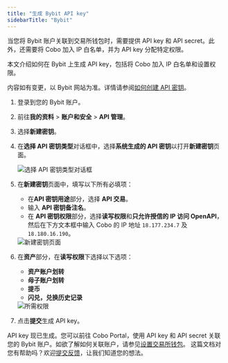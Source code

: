 ```yaml
---
title: "生成 Bybit API key"
sidebarTitle: "Bybit"
---
```


当您将 Bybit 账户关联到交易所钱包时，需要提供 API key 和 API secret。此外，还需要将 Cobo 加入 IP 白名单，并为 API key 分配特定权限。

本文介绍如何在 Bybit 上生成 API key，包括将 Cobo 加入 IP 白名单和设置权限。

<Note>内容如有变更，以 Bybit 网站为准。详情请参阅<a href="https://www.bybit.com/zh-MY/help-center/article/How-to-create-your-API-key">如何创建 API 密钥</a>。</Note>

1. 登录到您的 Bybit 账户。
2. 前往**我的资料** > **账户和安全** > **API 管理**。
3. 选择**新建密钥**。
4. 在**选择 API 密钥类型**对话框中，选择**系统生成的 API 密钥**以打开**新建密钥**页面。

    <img src="/cn/images/exchange-wallet/bybit_1.png" className="screenshot_modal" alt="选择 API 密钥类型对话框" />

5. 在**新建密钥**页面中，填写以下所有必填项：

    - 在**API 密钥用途**部分，选择 **API 交易**。
    - 输入 **API 密钥备注名**。
    - 在 **API 密钥权限**部分，选择**读写权限**和**只允许授信的 IP 访问 OpenAPI**，然后在下方文本框中输入 Cobo 的 IP 地址 `18.177.234.7` 及 `18.180.16.190`。
    <img src="/cn/images/exchange-wallet/bybit_2.png" className="screenshot_modal" alt="新建密钥页面" />

6. 在**资产**部分，在**读写权限**下选择以下选项：
    - **资产账户划转**
    - **母子账户划转**
    - **提币**
    - **闪兑，兑换历史记录**

    <img src="/cn/images/exchange-wallet/bybit_3.png" className="screenshot_modal" alt="所需权限" />

7. 点击**提交**生成 API key。

API key 现已生成。您可以前往 Cobo Portal，使用 API key 和 API secret 关联您的 Bybit 账户。如欲了解如何关联账户，请参见[设置交易所钱包](/cn/portal/exchange-wallets/set-up)。 
<Tip>这篇文档对您有帮助吗？欢迎[提交反馈](https://forms.zohopublic.com/cobo/form/DocumentFeedbackForm/formperma/QvLOhxJv1_JMsJ-1dleZ8Itb_7rzN-LtgvsDdxosoVI)，让我们知道您的想法。</Tip>